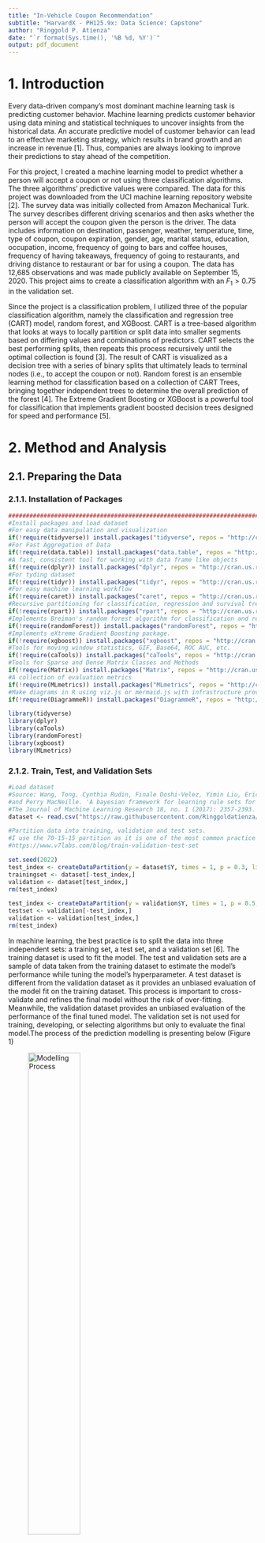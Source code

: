 ---
title: "In-Vehicle Coupon Recommendation"
subtitle: "HarvardX - PH125.9x: Data Science: Capstone"
author: "Ringgold P. Atienza"
date: "`r format(Sys.time(), '%B %d, %Y')`"
output: pdf_document
---

# 1. Introduction

Every data-driven company’s most dominant machine learning task is predicting customer behavior. Machine learning predicts customer behavior using data mining and statistical techniques to uncover insights from the historical data. An accurate predictive model of customer behavior can lead to an effective marketing strategy, which results in brand growth and an increase in revenue [1]. Thus, companies are always looking to improve their predictions to stay ahead of the competition.

For this project, I created a machine learning model to predict whether a person will accept a coupon or not using three classification algorithms. The three algorithms’ predictive values were compared. The data for this project was downloaded from the UCI machine learning repository website [2]. The survey data was initially collected from Amazon Mechanical Turk. The survey describes different driving scenarios and then asks whether the person will accept the coupon given the person is the driver. The data includes information on destination, passenger, weather, temperature, time, type of coupon, coupon expiration, gender, age, marital status, education, occupation, income, frequency of going to bars and coffee houses, frequency of having takeaways, frequency of going to restaurants, and driving distance to restaurant or bar for using a coupon. The data has 12,685 observations and was made publicly available on September 15, 2020. This project aims to create a classification algorithm with an $F_1 > 0.75$ in the validation set. 

Since the project is a classification problem, I utilized three of the popular classification algorithm, namely the classification and regression tree (CART) model, random forest, and XGBoost. CART is a tree-based algorithm that looks at ways to locally partition or split data into smaller segments based on differing values and combinations of predictors. CART selects the best performing splits, then repeats this process recursively until the optimal collection is found [3]. The result of CART is visualized as a decision tree with a series of binary splits that ultimately leads to terminal nodes (i.e., to accept the coupon or not). Random forest is an ensemble learning method for classification based on a collection of CART Trees, bringing together independent trees to determine the overall prediction of the forest [4]. The Extreme Gradient Boosting or XGBoost is a powerful tool for classification that implements gradient boosted decision trees designed for speed and performance [5].

# 2. Method and Analysis

## 2.1. Preparing the Data

### 2.1.1. Installation of Packages

```{r, include=FALSE}
################################################################################
#Install packages and load dataset
#For easy data manipulation and visualization
if(!require(tidyverse)) install.packages("tidyverse", repos = "http://cran.us.r-project.org")
#For Fast Aggregation of Data
if(!require(data.table)) install.packages("data.table", repos = "http://cran.us.r-project.org")
#A fast, consistent tool for working with data frame like objects
if(!require(dplyr)) install.packages("dplyr", repos = "http://cran.us.r-project.org")
#For tyding dataset
if(!require(tidyr)) install.packages("tidyr", repos = "http://cran.us.r-project.org")
#For easy machine learning workflow
if(!require(caret)) install.packages("caret", repos = "http://cran.us.r-project.org")
#Recursive partitioning for classification, regression and survival trees.
if(!require(rpart)) install.packages("rpart", repos = "http://cran.us.r-project.org")
#Implements Breiman's random forest algorithm for classification and regression.
if(!require(randomForest)) install.packages("randomForest", repos = "http://cran.us.r-project.org")
#Implements eXtreme Gradient Boosting package.
if(!require(xgboost)) install.packages("xgboost", repos = "http://cran.us.r-project.org")
#Tools for moving window statistics, GIF, Base64, ROC AUC, etc.
if(!require(caTools)) install.packages("caTools", repos = "http://cran.us.r-project.org")
#Tools for Sparse and Dense Matrix Classes and Methods
if(!require(Matrix)) install.packages("Matrix", repos = "http://cran.us.r-project.org")
#A collection of evaluation metrics
if(!require(MLmetrics)) install.packages("MLmetrics", repos = "http://cran.us.r-project.org")
#Make diagrams in R using viz.js or mermaid.js with infrastructure provided by htmlwidgets.
if(!require(DiagrammeR)) install.packages("DiagrammeR", repos = "http://cran.us.r-project.org")
```

```{r echo=TRUE, results='hide'}
library(tidyverse)
library(dplyr)
library(caTools)
library(randomForest)
library(xgboost)
library(MLmetrics)
```
### 2.1.2. Train, Test, and Validation Sets

```{r, include=FALSE}
#Load dataset
#Source: Wang, Tong, Cynthia Rudin, Finale Doshi-Velez, Yimin Liu, Erica Klampfl, 
#and Perry MacNeille. 'A bayesian framework for learning rule sets for interpretable classification.' 
#The Journal of Machine Learning Research 18, no. 1 (2017): 2357-2393.
dataset <- read.csv("https://raw.githubusercontent.com/Ringgoldatienza/In-vehicle-Coupon-Recommendation/main/Data.csv")
```

```{r, include=FALSE}
#Partition data into training, validation and test sets.
#I use the 70-15-15 partition as it is one of the most common practice for partition.
#https://www.v7labs.com/blog/train-validation-test-set

set.seed(2022)
test_index <- createDataPartition(y = dataset$Y, times = 1, p = 0.3, list = FALSE)
trainingset <- dataset[-test_index,]
validation <- dataset[test_index,]
rm(test_index)

test_index <- createDataPartition(y = validation$Y, times = 1, p = 0.5, list = FALSE)
testset <- validation[-test_index,]
validation <- validation[test_index,]
rm(test_index)
```

In machine learning, the best practice is to split the data into three independent sets: a training set, a test set, and a validation set [6]. The training dataset is used to fit the model. The test and validation sets are a sample of data taken from the training dataset to estimate the model’s performance while tuning the model’s hyperparameter. A test dataset is different from the validation dataset as it provides an unbiased evaluation of the model fit on the training dataset. This process is important to cross-validate and refines the final model without the risk of over-fitting. Meanwhile, the validation dataset provides an unbiased evaluation of the performance of the final tuned model. The validation set is not used for training, developing, or selecting algorithms but only to evaluate the final model.The process of the prediction modelling is presenting below (Figure 1)

![Modelling Process](C:/Users/ADMIN/Documents/GitHub/In-Vehicle Coupon Recommendation/DataPartition.png){width="50%"}

The In-Vehicle Coupon Recommendation Dataset was downloaded from the website: <https://archive.ics.uci.edu/ml/datasets/in-vehicle+coupon+recommendation>. The partitioning was then applied using the 70-30-30 split method (see Figure 2), as it is considered to be one of the most common partition practices in machine learning [6].

![Data Partition](C:/Users/ADMIN/Documents/GitHub/In-Vehicle Coupon Recommendation/DataPartition2.png){width="40%"}



## 2.2. Data Inspection

### 2.2.1. Check for NAs and Singular Level Features

I indentified and understand the attibutes of the dataset. Below we see the following column names belows. The 'direction_opp' variable is just the opposite of 'direction_same'. This will result to a very high correlation between both variables. The 'direction_opp' was excluded in the dataset.

```{r, include=FALSE}
trainingset <- subset(trainingset, select = -c(direction_opp))
testset <- subset(testset, select = -c(direction_opp))
validation <- subset(validation, select = -c(direction_opp))
```


```{r}
colnames(trainingset)
```
I checked for the the missing values and the results showed that no NA were found as shown below:

```{r}
na_count <- sapply(trainingset, function(y) sum(length(which(is.na(y)))))
na_count
```

### 2.2.2. Data Visualization

I further check the data through visualization. Results below showed that the features 'toCoupon_GEQ5min', 'toCoupon_GEQ15min', 'car' showed no variation (i.e., only has one value), and were included in the data set. Moreover, it also showed that there were features with no values that were not detected using 'is.na'.

```{r, figures-side, fig.show="hold", echo=FALSE, fig.height=2.5, fig.width=3}
#Coupon and Destination
trainingset%>% ggplot(aes(as.factor(Y))) + 
  geom_bar(aes(fill = destination)) +
  labs(x = "Coupon Acceptance", y = "Destination")

#Coupon and Passenger
trainingset%>% ggplot(aes(as.factor(Y))) + 
  geom_bar(aes(fill = passanger)) +
  labs(x = "Coupon Acceptance", y = "Passenger")

#Coupon and Weather
trainingset%>% ggplot(aes(as.factor(Y))) + 
  geom_bar(aes(fill = weather)) +
  labs(x = "Coupon Acceptance", y = "Weather")

#Coupon and Temperature
trainingset %>% ggplot(aes(as.factor(Y))) + 
  geom_bar(aes(fill = as.factor(temperature))) +
  labs(x = "Coupon Acceptance", fill = "Temperature")

#Coupon and Time
trainingset %>% ggplot(aes(as.factor(Y))) + 
  geom_bar(aes(fill = as.factor(time))) +
  labs(x = "Coupon Acceptance", fill = "Time")

#Coupon and Coupon
trainingset %>% ggplot(aes(as.factor(Y))) + 
  geom_bar(aes(fill = as.factor(coupon))) +
  labs(x = "Coupon Acceptance", fill = "Coupon")

#Coupon and Expiration
trainingset %>% ggplot(aes(as.factor(Y))) + 
  geom_bar(aes(fill = as.factor(expiration))) +
  labs(x = "Coupon Acceptance", fill = "Expiration")

#Coupon and Gender
trainingset %>% ggplot(aes(as.factor(Y))) + 
  geom_bar(aes(fill = as.factor(gender))) +
  labs(x = "Coupon Acceptance", fill = "Gender")

#Coupon and Age
trainingset %>% ggplot(aes(as.factor(Y))) + 
  geom_bar(aes(fill = as.factor(age))) +
  labs(x = "Coupon Acceptance", fill = "Age")

#Coupon and Marital Status
trainingset %>% ggplot(aes(as.factor(Y))) + 
  geom_bar(aes(fill = as.factor(maritalStatus))) +
  labs(x = "Coupon Acceptance", fill = "Marital Status")

#Coupon and has_children
trainingset %>% ggplot(aes(as.factor(Y))) + 
  geom_bar(aes(fill = as.factor(has_children))) +
  labs(x = "Coupon Acceptance", fill = "Has Children")

#Coupon and Income
trainingset %>% ggplot(aes(as.factor(Y))) + 
  geom_bar(aes(fill = as.factor(income))) +
  labs(x = "Coupon Acceptance", fill = "Income")

#Coupon and Bar
trainingset %>% ggplot(aes(as.factor(Y))) + 
  geom_bar(aes(fill = as.factor(Bar))) +
  labs(x = "Coupon Acceptance", fill = "Bar")

#Coupon and CoffeeHouse
trainingset %>% ggplot(aes(as.factor(Y))) + 
  geom_bar(aes(fill = as.factor(CoffeeHouse))) +
  labs(x = "Coupon Acceptance", fill = "CoffeeHouse")

#Coupon and CarryAway
trainingset %>% ggplot(aes(as.factor(Y))) + 
  geom_bar(aes(fill = as.factor(CarryAway))) +
  labs(x = "Coupon Acceptance", fill = "Carry Away")

#Coupon and Restaurant Less Than 20
trainingset %>% ggplot(aes(as.factor(Y))) + 
  geom_bar(aes(fill = as.factor(RestaurantLessThan20))) +
  labs(x = "Coupon Acceptance", fill = "Restaurant Less Than 20")

#Coupon and Restaurant 20 To 50
trainingset %>% ggplot(aes(as.factor(Y))) + 
  geom_bar(aes(fill = as.factor(Restaurant20To50))) +
  labs(x = "Coupon Acceptance", fill = "Restaurant 20 To 50")

#Coupon and To Coupon GEQ 5min
trainingset %>% ggplot(aes(as.factor(Y))) + 
  geom_bar(aes(fill = as.factor(toCoupon_GEQ5min))) +
  labs(x = "Coupon Acceptance", fill = "To Coupon GEQ 5min")

#Coupon and To Coupon GEQ 15min
trainingset %>% ggplot(aes(as.factor(Y))) + 
  geom_bar(aes(fill = as.factor(toCoupon_GEQ5min))) +
  labs(x = "Coupon Acceptance", fill = "To Coupon GEQ 15min")

#Coupon and To Coupon GEQ 25min
trainingset %>% ggplot(aes(as.factor(Y))) + 
  geom_bar(aes(fill = as.factor(toCoupon_GEQ25min))) +
  labs(x = "Coupon Acceptance", fill = "To Coupon GEQ 25min")

#Coupon and To Direction Same
trainingset %>% ggplot(aes(as.factor(Y))) + 
  geom_bar(aes(fill = as.factor(direction_same))) +
  labs(x = "Coupon Acceptance", fill = "Direction Same")

```

```{r, echo=FALSE, fig.height=3, fig.width=7}
#Coupon and Education
trainingset %>% ggplot(aes(as.factor(Y))) + 
  geom_bar(aes(fill = as.factor(education))) +
  labs(x = "Coupon Acceptance", fill = "Education")
```


```{r, echo=FALSE, fig.height=3, fig.width=7}
#Coupon and Car
trainingset %>% ggplot(aes(as.factor(Y))) + 
  geom_bar(aes(fill = as.factor(car))) +
  labs(x = "Coupon Acceptance", fill = "Car")
```

```{r, echo=FALSE, fig.height=3, fig.width=7}
#Coupon and Occupation
trainingset %>% ggplot(aes(y = as.factor(occupation))) + 
  geom_bar(aes(fill = as.factor(Y))) +
  labs(y = "Occupation", fill = "Coupon Acceptance")
```

```{r, include=FALSE}
#Drop variables with no variation (toCoupon_GEQ5min, toCoupon_GEQ15min, car)
trainingset <- subset(trainingset, select = -c(toCoupon_GEQ5min, toCoupon_GEQ15min, car))
testset <- subset(testset, select = -c(toCoupon_GEQ5min, toCoupon_GEQ15min, car))
validation <- subset(validation, select = -c(toCoupon_GEQ5min, toCoupon_GEQ15min, car))
```

We can see the following features that have no values on the 1st column of the table. The features with empty values comprised only of less than 2% which means imputation from the algorithm is feasible. Also, this is not the problem in this case, as the classification algorithms CART, Random Forest, and XGBoost are robust to missing values. However, this must be reported as one of the limitations of the dataset.

```{r}
table(trainingset$RestaurantLessThan20)
table(trainingset$Restaurant20To50)
table(trainingset$CarryAway)
table(trainingset$CoffeeHouse)
table(trainingset$Bar)
```

## 2.2. F1 Score

It is often useful to have a one-number summary when we want to evaluate our prediction model, especially for optimization [7]. For that purpose, the $F_1$ score, is a widely used one-number summary for classification algorithms. The $F_1$ score is a measure of the model's accuracy, and is the harmonic average of the precision and recall:

$$
\frac{1}{\frac{1}{2}\left(\frac{1}{\mbox{recall}} +
    \frac{1}{\mbox{precision}}\right) }
$$

In general, machine learning prediction models aims to maximize $F_1$ score as possible. The highest possible value of $F_1$ score is 1.0 indicating perfect precision and recall, while the lowest is 0.0, indicating zero precition and recall. This project's aim is to achieve $F_1 > 0.75$.

## 2.3. Classification and Regression Tree (CART)

### 2.3.1. Vanilla CART

The first algorithm I used in this project is the CART. It is also the simplest algorithm I used compared to the other two algorithms I used in this project. Before we set up the CART, we must mutate all features as a factor. Then I ran the model using 'rpart' function to predict coupon acceptance against all valid features in the training set. The model was then predicted on the test set. The results below showed that the vanilla CART was not able to achieve an $F_1 > 0.75$.

```{r, include=FALSE}
#Set interger values into factors
trainingset <- trainingset %>%
  mutate(temperature = as.factor(temperature)) %>%
  mutate(toCoupon_GEQ25min =  as.factor(toCoupon_GEQ25min)) %>%
  mutate(direction_same = as.factor(direction_same)) %>%
  mutate(Y = as.factor(Y))
```

```{r, include=FALSE}
CARTModel <- rpart(Y ~ destination + passanger + weather + temperature +
                     time + coupon + expiration + gender + age + maritalStatus +
                     has_children + education + income + direction_same +
                     Bar + CoffeeHouse + CarryAway + RestaurantLessThan20 +
                     Restaurant20To50 + toCoupon_GEQ25min, data = trainingset)
```

```{r, echo=FALSE, fig.height=3.2, fig.width=7}
#Show result of the CART Model
par(xpd = NA) # Avoid clipping the text in some device
plot(CARTModel)
text(CARTModel, digits = 3)
```

```{r, include=FALSE}
#Make sure testset has the same data structure from testset
testset <- testset %>%
  mutate(temperature = as.factor(temperature)) %>%
  mutate(toCoupon_GEQ25min =  as.factor(toCoupon_GEQ25min)) %>%
  mutate(direction_same = as.factor(direction_same)) %>%
  mutate(Y = as.factor(Y))

#Create predictions based on the CART model
predicted.cases <- CARTModel %>% predict(testset, "class")
```

```{r}
confusionMatrix(predicted.cases, testset$Y, mode = "everything", positive = "1")
```

### 2.3.2. Pruning the Tree

We can set the tuning parameter of the CART by pruning the tree and conducting the 10 times cross-validation. Below we can see the complexity parameter that produces the highest accuracy (Complexity parameter = 0.0036)

```{r, include=FALSE}
CARTModel2 <- train(
  Y ~ destination + passanger + weather + temperature +time + coupon + 
    expiration + gender + age + maritalStatus + has_children + education + 
    income + direction_same + Bar + CoffeeHouse + CarryAway + RestaurantLessThan20 + 
    Restaurant20To50 + toCoupon_GEQ25min, 
    data = trainingset, method = "rpart",
  trControl = trainControl("cv", number = 10),
  tuneLength = 10
)
```

```{r, echo=FALSE, fig.height=3, fig.width=7}
plot(CARTModel2)
```

The new confusion matrix is shown below. In this case, the $F_1$ score improved. However, the objective of having $F_1 > 0.75$, was still not achieved.

```{r, include=FALSE}
#Decision rules in the model
CARTModel2$finalModel

#Make predictions on the test data
predicted.cases <- CARTModel2 %>% predict(testset)
```

```{r, echo=FALSE}
#Show confusion matrix statistics to check the sensitivity, specificity and balanced accuracy
confusionMatrix(predicted.cases, testset$Y, mode = "everything", positive = "1")
```

### 2.3.3. Final Hold-Out Test for CART

Results in the final-hold out test using the Validation Set showed that CART almost achieved the objective of this project with a difference of 0.006 or 0.6%. 

```{r, include=FALSE}
#Testing for the final model: validation
#Make sure validation has the same data structure from validation
#Set interger values into char
validation <- validation %>%
  mutate(temperature = as.factor(temperature)) %>%
  mutate(toCoupon_GEQ25min =  as.factor(toCoupon_GEQ25min)) %>%
  mutate(direction_same = as.factor(direction_same)) %>%
  mutate(Y = as.factor(Y))

predicted.cases <- CARTModel2 %>% predict(validation)
```

```{r, echo=FALSE}
#Show confusion matrix statistics to check the sensitivity, specificity and balanced accuracy
confusionMatrix(predicted.cases, validation$Y, mode = "everything", positive = "1")
```

```{r, include=FALSE}
#Create table showing results of F1, Precision and Recall
Results <- data.frame(Variable = "CART", 
                      F1 = F1_Score(predicted.cases, validation$Y, positive = "1"),
                      Precision = Recall(predicted.cases, validation$Y, positive = "1"),
                      Recall = Precision(predicted.cases, validation$Y, positive = "1"))
```


## 2.4. Random Forest

### 2.4.1. Vanilla Random Forest

This time I utilized the random forest algorithm. I ran the algorithm using the 'randomForest' function to predict coupon acceptance against all valid features in the training set. Next, the model was used to predict the test set. The result of the prediction showed that the random forest surpassed the required $F_1$ score. 

```{r, include=FALSE}
RFModel <-randomForest(Y ~ destination + passanger + weather + temperature +
                    time + coupon + expiration + gender + age + maritalStatus +
                    has_children + education + income + direction_same +
                    Bar + CoffeeHouse + CarryAway + RestaurantLessThan20 +
                    Restaurant20To50 + toCoupon_GEQ25min, data = trainingset, proximity = TRUE)

predicted.cases <- predict(RFModel, testset)

```

```{r, echo=FALSE}
confusionMatrix(predicted.cases, testset$Y, mode = "everything", positive = "1")
```

### 2.4.2. Tuning the Hyperparameters

To tune the parameter we need to find the value of mtry the provides the least out of bag error (OOB). The out-of-bag (OOB) error is the average error for each calculated using predictions from the trees that do not contain in their respective bootstrap sample [8]. We can set the initial mtry using this function:

```{r}
floor(sqrt(ncol(trainingset) - 1))
```

The'tuneRF' function was used to find the best mtry value. The results showed that an mtry value of 4 was the best tuning parameter.

```{r, include=FALSE}
#Tune the parameter by finding mtry value with minimum out of bag(OOB) error
mtry <- tuneRF(trainingset[-5], trainingset$Y, ntreeTry = 500,
               stepFactor = 1.1, improve = 0.01, trace = TRUE, plot = TRUE)
```

```{r, echo=FALSE}
best.m <- mtry[mtry[, 2] == min(mtry[, 2]), 1]
```

The important features in the prediction model is shown in the figure below. The figure shows how much a decrease in Gini value would have a model if a feature is excluded. It shows that coupon, income, and age are the top three important features in the Random Forest Model.

```{r, echo=FALSE}
#Evaluate variable importance
varImpPlot(RFModel)
```

I ran the again the 'randomForest' function with the new tuning parameter. The result indicates that the new tuning parameter increased the $F_1$ score on test set. 

```{r, include=FALSE}
RFModel <-randomForest(Y ~ destination + passanger + weather + temperature +
                         time + coupon + expiration + gender + age + maritalStatus +
                         has_children + education + income + direction_same +
                         Bar + CoffeeHouse + CarryAway + RestaurantLessThan20 +
                         Restaurant20To50 + toCoupon_GEQ25min, data = trainingset, 
                       proximity = TRUE)

predicted.cases <- predict(RFModel, testset)
```

```{r, echo=FALSE}
confusionMatrix(predicted.cases, testset$Y, mode = "everything", positive = "1")
```

### 2.4.3 Final Hold-Out Test for Random Forest

Results in the final-hold out test using the Validation Set showed that Random Forest achieved the objective of this project, with an $F_1 = .7804$

```{r, include=FALSE}
#Create prediction values on validation set
predicted.cases <- predict(RFModel, validation)

#Compute model accuracy rate on validation set
mean(predicted.cases  == validation$Y)

```

```{r, echo=FALSE}
#Show confusion matrix statistics to check the sensitivity, specificity and balanced accuracy
confusionMatrix(predicted.cases, validation$Y, mode = "everything", positive = "1")
```

```{r, include=FALSE}
#Create table showing results of F1, Precision and Recall
Results2 <- data.frame(Variable = "Random Forest", 
                      F1 = F1_Score(predicted.cases, validation$Y, positive = "1"),
                      Precision = Recall(predicted.cases, validation$Y, positive = "1"),
                      Recall = Precision(predicted.cases, validation$Y, positive = "1"))
Results <- rbind(Results, Results2)
rm(Results2)
```


## 2.5. XGBoost

### 2.5.1. Vanilla XGBoost

Lastly, I utilized the XGBoost algorithm which is considered as the more powerful algorithm compared to CART and Random Forest. Before running the XGBoost algorithm, several mutations were done in the dataset such as the creating dummy variables for all features using 'sparse.model.matrix' function and setting parameters. After completing all conditions in the dataset, I ran the XGboost algorithm using the 'xgb.train' function. Next, the model was used to predict the test set. The result of the prediction showed that the XGBoost surpassed the required $F_1$ score. 

```{r, include=FALSE}
combinedset <- rbind(trainingset, testset)

#Transform all categorical data into dummy variables of trainset
sparse_matrix_train <- sparse.model.matrix(Y ~ destination + passanger + weather + 
                                       temperature + time + coupon + expiration + 
                                       gender + age + maritalStatus + has_children + 
                                       education + income + direction_same + Bar + 
                                       CoffeeHouse + CarryAway + RestaurantLessThan20 +
                                       Restaurant20To50 + toCoupon_GEQ25min, 
                                     data = trainingset)[,-1]

#Transform all categorical data into dummy variables of testset
sparse_matrix_test <- sparse.model.matrix(Y ~ destination + passanger + weather + 
                                       temperature + time + coupon + expiration + 
                                       gender + age + maritalStatus + has_children + 
                                       education + income + direction_same + Bar + 
                                       CoffeeHouse + CarryAway + RestaurantLessThan20 +
                                       Restaurant20To50 + toCoupon_GEQ25min, 
                                     data = testset)[,-1]

#Create a numeric vector for the output (Y)
y_train <- as.integer(trainingset$Y) - 1
y_test <- as.integer(testset$Y) - 1

#Create DMatrix data structure for both training and test sets
xgb_train <- xgb.DMatrix(data = as.matrix(sparse_matrix_train), label = y_train)
xgb_test <- xgb.DMatrix(data = as.matrix(sparse_matrix_test), label = y_test)

#Build list of parameters
xgb_params <- list( booster = "gbtree", eta = 0.01, max_depth = 8,
                    gamma = 4, subsample = 0.75, colsample_bytree = 1,
                    objective = "multi:softprob", eval_metric = "mlogloss",
                    num_class = length(levels(combinedset$Y)))

#Build XGBoost Model
xgb_model <- xgb.train(params = xgb_params, data = xgb_train, nrounds = 5000,
                       verbose = 1)

#Make predictions on testset
xgb_preds <- predict(xgb_model, as.matrix(sparse_matrix_test), reshape = TRUE)
xgb_preds <- as.data.frame(xgb_preds)
colnames(xgb_preds) <- levels(combinedset$Y)

#The result in xgb_preds only show the probability of each terminal nodes (Y = 1 or 0)
#We need to convert these probability into actual predictions in a new column
xgb_preds$PredictedClass <- apply(xgb_preds, 1, function(y) colnames(xgb_preds)[which.max(y)])
xgb_preds$ActualClass <- levels(combinedset$Y)[y_test + 1]
```

```{r, echo=FALSE}
#Show confusion matrix statistics to check the sensitivity, specificity and balanced accuracy
confusionMatrix(factor(xgb_preds$ActualClass), factor(xgb_preds$PredictedClass), 
                mode = "everything", positive = "1")
```

### 2.5.2 Final Hold-Out Test for XGBoost

The XGBoost algorithm has exceeded both CART and Random Forest hold-out test on Validation Set. XGBoost showed a final $F_1= .7927$

```{r, include=FALSE}
#Make prediction for the final validation set
#Transform all categorical data into dummy variables of validation set
sparse_matrix_validation <- sparse.model.matrix(Y ~ destination + passanger + weather + 
                                             temperature + time + coupon + expiration + 
                                             gender + age + maritalStatus + has_children + 
                                             education + income + direction_same + Bar + 
                                             CoffeeHouse + CarryAway + RestaurantLessThan20 +
                                             Restaurant20To50 + toCoupon_GEQ25min, 
                                           data = validation)[,-1]

#Create a numeric vector for the output (Y)
y_validation <- as.integer(validation$Y) - 1

#Create DMatrix data structure for validation
xgb_validation <- xgb.DMatrix(data = as.matrix(sparse_matrix_validation), label = y_validation)

#Make predictions on validation set
xgb_preds <- predict(xgb_model, as.matrix(sparse_matrix_validation), reshape = TRUE)
xgb_preds <- as.data.frame(xgb_preds)
colnames(xgb_preds) <- levels(combinedset$Y)

#The result in xgb_preds only show the probability of each terminal nodes (Y = 1 or 0)
#We need to convert these probability into actual predictions in a new column
xgb_preds$PredictedClass <- apply(xgb_preds, 1, function(y) colnames(xgb_preds)[which.max(y)])
xgb_preds$ActualClass <- levels(combinedset$Y)[y_validation + 1]
```

```{r, echo=FALSE}
#Show confusion matrix statistics to check the sensitivity, specificity and balanced accuracy
confusionMatrix(factor(xgb_preds$ActualClass), factor(xgb_preds$PredictedClass), 
                mode = "everything", positive = "1")
```

```{r, include=FALSE}
Results2 <- data.frame(Variable = "XGBoost", 
                       F1 = F1_Score(factor(xgb_preds$ActualClass), factor(xgb_preds$PredictedClass), positive = "1"),
                       Precision = Recall(factor(xgb_preds$ActualClass), factor(xgb_preds$PredictedClass), positive = "1"),
                       Recall = Precision(factor(xgb_preds$ActualClass), factor(xgb_preds$PredictedClass), positive = "1"))
Results <- rbind(Results, Results2)
rm(Results2)
```

The important features in the predction model is shown below. The coupon, coffee house, destination, weather and gender were the top five important features in the XGBoost model.

```{r, echo=FALSE, fig.height=5, fig.width=7}
#Plot XGBoost importance matrix
importance_matrix <- xgb.importance(names(xgb_validation), model = xgb_model)
xgb.plot.importance(importance_matrix)
```

# 3. Results

Results from the final-hold out tests indicate that XGboost provided the highest $F_1$ score, followed by Random Forest and CART. XGBoost has the highest number of correct predictions for both positive and negative responses. However, Random Forest has the best recall among the algorithms. The random forest has less false-negative prevalence (customers want the coupon but are not given). We prefer better recall in this case because we would maximize our ability to identify potential customers rather than non-potential ones. Also, if in issue, the cost of losing a potential customer is higher than the cost of coupons.

Meanwhile, XGBoost has the best precision among the algorithms, which means it has less false-positive prevalence (customers do not want coupons but are given). Better precision means better cost efficiency (less waste on resources). When we have limited resources such as coupons, better precision is preferred.

```{r, echo=FALSE}
knitr::kable(Results, digits = round(4))
```

# 4. Conclusion

This report aimed to predict in-vehicle coupon acceptance using three classification algorithms namely, CART, Random Forest, and XGBoost. The results showed that XGBoost provides the highest $F_1$ score. Meanwhile, since the $F_1$ score is the harmonic mean of precision and recall, it is assumed that both precision and recall are equally valued. However, in reality, some companies prefer precision (cost efficiency) than recall (wider reach) or vice-versa. 

While XGBoost is considered the best algorithm in the project, its downside is its interpretability. Due to its size, I cannot show the multi-trees in the R-Markdown that tell us the train-of-decision in its prediction. XGBoost’s interpretability might do well using neatly prepared features.


Another limitation comes from the attributes of the dataset. I find that some features can still be tweaked for improved performance. For example, occupations can be categorized into different types, such as blue collar jobs, white collar jobs, etc. We also found empty values in some features. Fortunately, the algorithms used in this project are robust to missing values. Future works should consider these limitations.

Overall, the final result of this project is successful. All algorithms have showed promise in their prediction. Consumer prediction is considered to be one of the important task in machine learning. With this project, company's will be able to predict in-vehicle coupon acceptance at more than 75% accuracy ($F_1$) score.

# References

[1] <https://www.salecycle.com/blog/strategies/>

[2] <https://archive.ics.uci.edu/ml/datasets/in-vehicle+coupon+recommendation>

[3] <https://www.minitab.com/en-us/predictive-analytics/cart/> 

[4] <https://www.ibm.com/cloud/learn/random-forest> 

[5] <https://machinelearningmastery.com/gentle-introduction-xgboost-applied-machine-learning/>

[6] <https://www.v7labs.com/blog/train-validation-test-set>

[7] <https://rafalab.github.io/dsbook/introduction-to-machine-learning.html#evaluation-metrics>

[8] <http://scikit-learn.org/stable/auto_examples/ensemble/plot_ensemble_oob.html>
